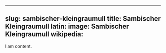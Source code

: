 
---
slug: sambischer-kleingraumull
title: Sambischer Kleingraumull
latin:
image: Sambischer Kleingraumull
wikipedia: 
---

I am content.
